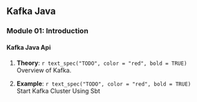 
## Kafka Java {-}

### Module 01: Introduction {-}

#### Kafka Java Api {-}

1. **Theory**:    `r text_spec("TODO", color = "red", bold = TRUE)`         
Overview of Kafka.  

1. **Example**:    `r text_spec("TODO", color = "red", bold = TRUE)`        
Start Kafka Cluster Using Sbt
